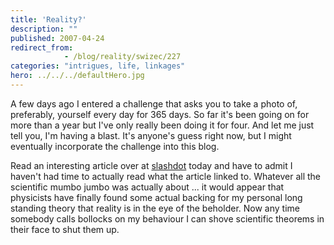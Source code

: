 ```yaml
---
title: 'Reality?'
description: ""
published: 2007-04-24
redirect_from: 
            - /blog/reality/swizec/227
categories: "intrigues, life, linkages"
hero: ../../../defaultHero.jpg
---
```

A few days ago I entered a challenge that asks you to take a photo of, preferably, yourself every day for 365 days. So far it&#x27;s been going on for more than a year but I&#x27;ve only really been doing it for four. And let me just tell you, I&#x27;m having a blast. It&#x27;s anyone&#x27;s guess right now, but I might eventually incorporate the challenge into this blog.

Read an interesting article over at [slashdot](http://science.slashdot.org/article.pl?sid=07/04/23/231252) today and have to admit I haven&#x27;t had time to actually read what the article linked to. Whatever all the scientific mumbo jumbo was actually about ... it would appear that physicists have finally found some actual backing for my personal long standing theory that reality is in the eye of the beholder. Now any time somebody calls bollocks on my behaviour I can shove scientific theorems in their face to shut them up.